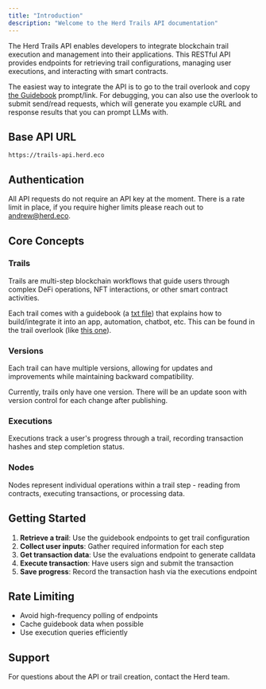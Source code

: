 ```yaml
---
title: "Introduction"
description: "Welcome to the Herd Trails API documentation"
---
```


The Herd Trails API enables developers to integrate blockchain trail execution and management into their applications. This RESTful API provides endpoints for retrieving trail configurations, managing user executions, and interacting with smart contracts.

<Note>The easiest way to integrate the API is to go to the trail overlook and copy [the Guidebook](../herd-app/guidebook-llm-api) prompt/link. For debugging, you can also use the overlook to submit send/read requests, which will generate you example cURL and response results that you can prompt LLMs with.</Note>

## Base API URL

```
https://trails-api.herd.eco
```

## Authentication

All API requests do not require an API key at the moment. There is a rate limit in place, if you require higher limits please reach out to andrew@herd.eco.

## Core Concepts

### Trails
Trails are multi-step blockchain workflows that guide users through complex DeFi operations, NFT interactions, or other smart contract activities.

Each trail comes with a guidebook (a [txt file](https://trails-api.herd.eco/v1/trails/0197604c-f761-7ade-8a5c-5e50c2d834d4/versions/0197604c-f76a-779a-8f2e-e3ba236da2c6/guidebook.txt?promptObject=farcaster_miniapp)) that explains how to build/integrate it into an app, automation, chatbot, etc. This can be found in the trail overlook (like [this one](https://herd.eco/trails/0197604c-f761-7ade-8a5c-5e50c2d834d4/overlook)).

### Versions
Each trail can have multiple versions, allowing for updates and improvements while maintaining backward compatibility.

<Warning>Currently, trails only have one version. There will be an update soon with version control for each change after publishing.</Warning>

### Executions
Executions track a user's progress through a trail, recording transaction hashes and step completion status.

### Nodes
Nodes represent individual operations within a trail step - reading from contracts, executing transactions, or processing data.

## Getting Started

1. **Retrieve a trail**: Use the guidebook endpoints to get trail configuration
2. **Collect user inputs**: Gather required information for each step
3. **Get transaction data**: Use the evaluations endpoint to generate calldata
4. **Execute transaction**: Have users sign and submit the transaction
5. **Save progress**: Record the transaction hash via the executions endpoint

## Rate Limiting

- Avoid high-frequency polling of endpoints
- Cache guidebook data when possible
- Use execution queries efficiently

## Support

For questions about the API or trail creation, contact the Herd team.
